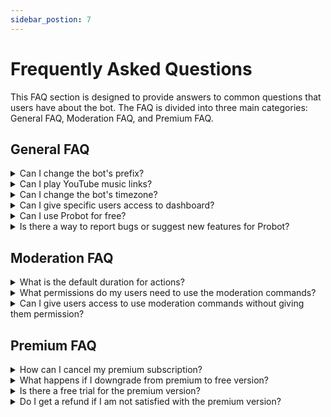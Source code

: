```yaml
---
sidebar_postion: 7
---
```



# Frequently Asked Questions

This FAQ section is designed to provide answers to common questions that users have about the bot. The FAQ is divided into three main categories: General FAQ, Moderation FAQ, and Premium FAQ.

## General FAQ

<details>

<summary>Can I change the bot's prefix?</summary>

- Unfortunately, the bot no longer uses prefixes. Instead, we have implemented the use of discord slash commands. However, users can set aliases for their favorite commands and use them as an alternative.

</details>

<details>

<summary>Can I play YouTube music links?</summary>

- Due to YouTube's policy, we no longer support YouTube links. Currently, we only support Soundcloud, Bandcamp, and Viemo links.

</details>

<details>

<summary>Can I change the bot's timezone?</summary>

- At this time, it is not possible to change the bot's timezone. The default timezone is set to GMT+3.

</details>

<details>

<summary>Can I give specific users access to dashboard?</summary>

- Only users with the Administrator permission can have access to the dashboard. To grant access to specific users, create a role and assign it to them.

</details>

<details>

<summary>Can I use Probot for free?</summary>

Yes, Probot can be used for free. However, some features may require a premium subscription to access. You can check the pricing and subscription options on the [Premium Page](https://probot.io/premium).

</details>

<details>

<summary>Is there a way to report bugs or suggest new features for Probot?</summary>

Yes, you can report bugs or suggest new features by joining the official [Probot Support](https://discord.gg/probot) server, where you can share your feedback with the developers and other members of the community.

</details>

## Moderation FAQ

<details>

<summary>What is the default duration for actions?</summary>

- If no time is specified, the default duration for actions is three months.

</details>

<details>

<summary>What permissions do my users need to use the moderation commands?</summary>

- The permissions required for each moderation command vary. To determine the necessary permission, users can try to use the command and receive an error message indicating the required permission.

</details>

<details>

<summary>Can I give users access to use moderation commands without giving them permission?</summary>

- Yes, it is possible to give users access to use moderation commands without giving them permission. The bot has an option called Mod Roles which allows users to specify roles that are allowed to use all moderation commands.

</details>

## Premium FAQ


<details>

<summary>How can I cancel my premium subscription?</summary>

- You can cancel your premium subscription by going to the manage premium page on the bot's website and selecting the `Cancel Subscription` option for the desired bot. Once the subscription is cancelled, you will no longer be charged and your premium features will be deactivated once the bot's duration expires. 

</details>

<details>

<summary>What happens if I downgrade from premium to free version?</summary>

- If you downgrade from the premium version to the free version, you will lose access to all premium features. Your data will not be deleted, but it will be locked until you upgrade again.

</details>

<details>

<summary>Is there a free trial for the premium version?</summary>

- Unfortunately, there is no free trial for the premium version. 

</details>

<details>

<summary>Do I get a refund if I am not satisfied with the premium version?</summary>

- Refunds will be considered on a case-by-case basis. If you would like to request a refund, please contact our support team with the reason for your request.

</details>
